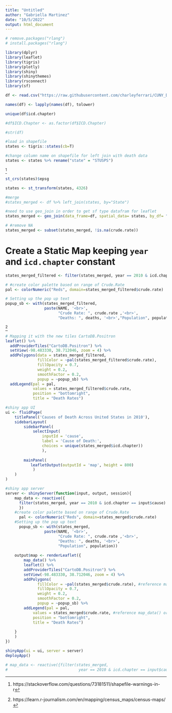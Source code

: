 ```yaml
---
title: "Untitled"
author: "Gabriella Martinez"
date: "10/5/2022"
output: html_document
---
```


```r
# remove.packages("rlang")
# install.packages("rlang")
```



```r
library(dplyr)
library(leaflet)
library(tigris)
library(plotly)
library(shiny)
library(shinythemes)
library(rsconnect)
library(sf)
```

```r
df <- read.csv("https://raw.githubusercontent.com/charleyferrari/CUNY_DATA_608/master/module3/data/cleaned-cdc-mortality-1999-2010-2.csv")

names(df) <- lapply(names(df), tolower)

unique(df$icd.chapter)
```

```r
#df$ICD.Chapter <- as.factor(df$ICD.Chapter)

#str(df)
```

```r
#load in shapefile
states <- tigris::states(cb=T)

#change column name on shapefile for left join with death data
states <- states %>% rename("state" = "STUSPS")

```

^[https://stackoverflow.com/questions/73181511/shapefile-warnings-in-r]
```r
st_crs(states)$epsg

states <- st_transform(states, 4326)
```


```r
#merge
#states_merged <- df %>% left_join(states, by="State")

#need to use geo_join in order to get sf type datafram for leaflet
states_merged <- geo_join(data_frame=df, spatial_data= states, by_df= "state", by_sp= "state", by = NULL, how = "inner")

# #remove NA
states_merged <- subset(states_merged, !is.na(crude.rate))
```

# Create a Static Map keeping `year` and `icd.chapter` constant
```r
states_merged_filtered <- filter(states_merged, year == 2010 & icd.chapter == 'Mental and behavioural disorders')

# #create color palette based on range of Crude.Rate
pal <- colorNumeric("Reds", domain=states_merged_filtered$crude.rate)

# Setting up the pop up text
popup_sb <- with(states_merged_filtered,
                 paste(NAME, '<br>',
                       "Crude Rate: ", crude.rate ,'<br>',
                       "Deaths: ", deaths, '<br>',"Population", population))
```

^[https://learn.r-journalism.com/en/mapping/census_maps/census-maps/]
```r
# Mapping it with the new tiles CartoDB.Positron
leaflet() %>%
  addProviderTiles("CartoDB.Positron") %>%
  setView(-98.483330, 38.712046, zoom = 4) %>%
  addPolygons(data = states_merged_filtered,
              fillColor = ~pal(states_merged_filtered$crude.rate),
              fillOpacity = 0.7,
              weight = 0.2,
              smoothFactor = 0.2,
              popup = ~popup_sb) %>%
  addLegend(pal = pal,
            values = states_merged_filtered$crude.rate,
            position = "bottomright",
            title = "Death Rates")
```

```r
#shiny app UI
ui <- fluidPage(
    titlePanel('Causes of Death Across United States in 2010'),
    sidebarLayout(
        sidebarPanel(
            selectInput(
                inputId = 'cause', 
                label = 'Cause of Death:', 
                choices = unique(states_merged$icd.chapter))
                ),
        
        mainPanel(
           leafletOutput(outputId = 'map', height = 800)
            )
    )
)

#shiny app server
server <- shinyServer(function(input, output, session){
    map_data <- reactive({
      filter(states_merged, year == 2010 & icd.chapter == input$cause)
      })
    #create color palette based on range of Crude.Rate
      pal <- colorNumeric("Reds", domain=states_merged$crude.rate)
    #Setting up the pop up text
      popup_sb <- with(states_merged, 
                 paste(NAME, '<br>',
                       "Crude Rate: ", crude.rate ,'<br>',
                       "Deaths: ", deaths, '<br>',
                       "Population", population))
   
    output$map <- renderLeaflet({
        map_data() %>% 
        leaflet() %>%
        addProviderTiles("CartoDB.Positron") %>%
        setView(-98.483330, 38.712046, zoom = 4) %>% 
        addPolygons( 
              fillColor = ~pal(states_merged$crude.rate), #reference map_data() or states_merged? also do i use the rate value or the cause of death (icd.chapter)
              fillOpacity = 0.7, 
              weight = 0.2, 
              smoothFactor = 0.2, 
              popup = ~popup_sb) %>%
        addLegend(pal = pal, 
            values = states_merged$crude.rate, #reference map_data() or states_merged?
            position = "bottomright", 
            title = "Death Rates")
        
    }
    )
})

shinyApp(ui = ui, server = server)
deployApp()
```

```r
# map_data <- reactive({filter(states_merged, 
#                               year == 2010 & icd.chapter == input$cause)})
```


